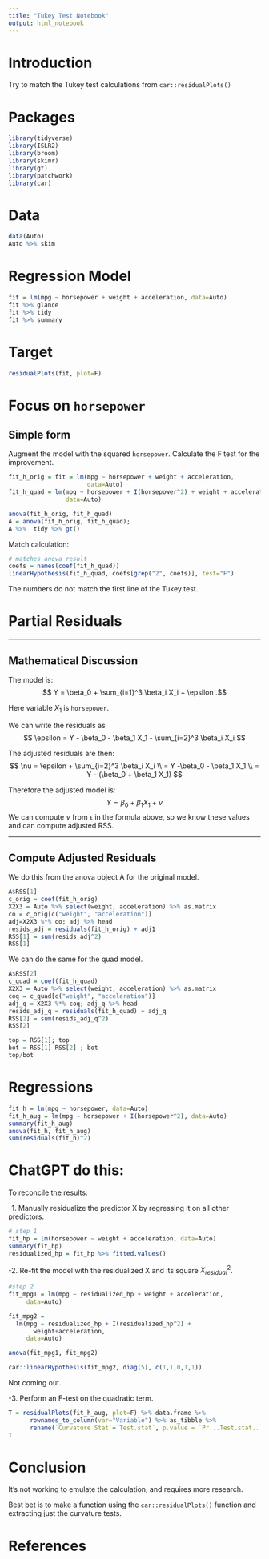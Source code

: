 ---
title: "Tukey Test Notebook"
output: html_notebook
---

# Introduction
Try to match the Tukey test calculations from `car::residualPlots()`

# Packages

```{r}
library(tidyverse)
library(ISLR2)
library(broom)
library(skimr)
library(gt)
library(patchwork)
library(car)
```

# Data
```{r}
data(Auto)
Auto %>% skim
```

# Regression Model
```{r}
fit = lm(mpg ~ horsepower + weight + acceleration, data=Auto)
fit %>% glance
fit %>% tidy
fit %>% summary
```
# Target 
```{r}
residualPlots(fit, plot=F)
```

# Focus on `horsepower`

## Simple form

Augment the model with the squared `horsepower`.  Calculate the F test for the improvement.
```{r}
fit_h_orig = fit = lm(mpg ~ horsepower + weight + acceleration,
                      data=Auto)
fit_h_quad = lm(mpg ~ horsepower + I(horsepower^2) + weight + acceleration,
                data=Auto)

anova(fit_h_orig, fit_h_quad)
A = anova(fit_h_orig, fit_h_quad); 
A %>%  tidy %>% gt()
```

Match calculation:
```{r}
# matches anova result
coefs = names(coef(fit_h_quad))
linearHypothesis(fit_h_quad, coefs[grep("2", coefs)], test="F")
```

The numbers do not match the first line of the Tukey test.

# Partial Residuals

---

## Mathematical Discussion
The model is:
$$ Y = \beta_0 + \sum_{i=1}^3 \beta_i X_i + \epsilon .$$

Here variable $X_1$ is `horsepower`.

We can write the residuals as 
$$ \epsilon = Y - \beta_0 - \beta_1 X_1 - \sum_{i=2}^3 \beta_i X_i $$

The adjusted residuals are then:
$$
\nu = \epsilon + \sum_{i=2}^3 \beta_i X_i \\
= Y -\beta_0 - \beta_1 X_1 \\
= Y - (\beta_0 + \beta_1 X_1)
$$

Therefore the adjusted model is:
$$ Y = \beta_0 + \beta_1 X_1 + \nu $$
We can compute $\nu$ from $\epsilon$ in the formula above, so we know these values and can compute adjusted RSS.

---

## Compute Adjusted Residuals 

We do this from the anova object A for the original model.

```{r}
A$RSS[1]
c_orig = coef(fit_h_orig)
X2X3 = Auto %>% select(weight, acceleration) %>% as.matrix
co = c_orig[c("weight", "acceleration")]
adj=X2X3 %*% co; adj %>% head
resids_adj = residuals(fit_h_orig) + adj1
RSS[1] = sum(resids_adj^2)
RSS[1]
```

We can do the same for the quad model.
```{r}
A$RSS[2]
c_quad = coef(fit_h_quad)
X2X3 = Auto %>% select(weight, acceleration) %>% as.matrix
coq = c_quad[c("weight", "acceleration")]
adj_q = X2X3 %*% coq; adj_q %>% head
resids_adj_q = residuals(fit_h_quad) + adj_q
RSS[2] = sum(resids_adj_q^2)
RSS[2]
```

```{r}
top = RSS[1]; top
bot = RSS[1]-RSS[2] ; bot
top/bot
```



# Regressions

```{r}
fit_h = lm(mpg ~ horsepower, data=Auto)
fit_h_aug = lm(mpg ~ horsepower + I(horsepower^2), data=Auto)
summary(fit_h_aug)
anova(fit_h, fit_h_aug)
sum(residuals(fit_h)^2)
```

# ChatGPT do  this:
To reconcile the results:

-1. Manually residualize the predictor X by regressing it on all other predictors.
```{r}
# step 1
fit_hp = lm(horsepower ~ weight + acceleration, data=Auto)
summary(fit_hp)
residualized_hp = fit_hp %>% fitted.values()
```

-2. Re-fit the model with the residualized X and its square $X_{residual}^2$.

```{r}
#step 2
fit_mpg1 = lm(mpg ~ residualized_hp + weight + acceleration,
     data=Auto)

fit_mpg2 = 
  lm(mpg ~ residualized_hp + I(residualized_hp^2) +
       weight+acceleration,
     data=Auto)

anova(fit_mpg1, fit_mpg2)

car::linearHypothesis(fit_mpg2, diag(5), c(1,1,0,1,1))
```

Not coming out.

-3. Perform an F-test on the quadratic term.





```{r}
T = residualPlots(fit_h_aug, plot=F) %>% data.frame %>% 
      rownames_to_column(var="Variable") %>% as_tibble %>% 
      rename(`Curvature Stat`=`Test.stat`, p.value = `Pr...Test.stat..`)
T
```
# Conclusion 
It's not working to emulate the calculation, and requires more research.

Best bet is to make a function using the `car::residualPlots()` function and extracting just the curvature tests.

# References



